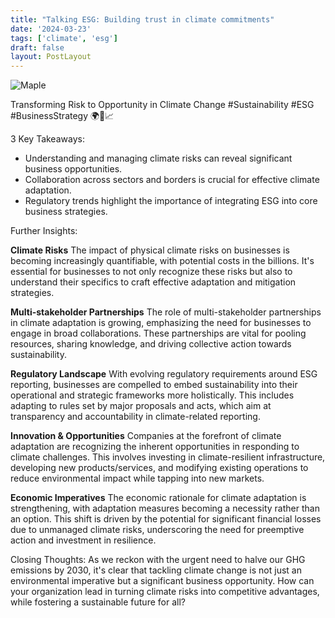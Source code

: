 ```yaml
---
title: "Talking ESG: Building trust in climate commitments"
date: '2024-03-23'
tags: ['climate', 'esg']
draft: false
layout: PostLayout
---
```


<div className="flex justify-center">
<div className="my-1 w-full px-2 xl:my-1 xl:w-1/2 xl:px-2">
    <img src="https://willpolesa.pythonanywhere.com/static/podcast_thumbnails/recN7rQTxzdtlBu12podcast_thumbnail.png" alt="Maple" className="mx-auto h-58 w-auto" />
</div>
</div>

Transforming Risk to Opportunity in Climate Change #Sustainability #ESG #BusinessStrategy 🌍💼📈

3 Key Takeaways:
- Understanding and managing climate risks can reveal significant business opportunities.
- Collaboration across sectors and borders is crucial for effective climate adaptation.
- Regulatory trends highlight the importance of integrating ESG into core business strategies.

Further Insights:

**Climate Risks**
The impact of physical climate risks on businesses is becoming increasingly quantifiable, with potential costs in the billions. It's essential for businesses to not only recognize these risks but also to understand their specifics to craft effective adaptation and mitigation strategies.

**Multi-stakeholder Partnerships**
The role of multi-stakeholder partnerships in climate adaptation is growing, emphasizing the need for businesses to engage in broad collaborations. These partnerships are vital for pooling resources, sharing knowledge, and driving collective action towards sustainability.

**Regulatory Landscape**
With evolving regulatory requirements around ESG reporting, businesses are compelled to embed sustainability into their operational and strategic frameworks more holistically. This includes adapting to rules set by major proposals and acts, which aim at transparency and accountability in climate-related reporting.

**Innovation & Opportunities**
Companies at the forefront of climate adaptation are recognizing the inherent opportunities in responding to climate challenges. This involves investing in climate-resilient infrastructure, developing new products/services, and modifying existing operations to reduce environmental impact while tapping into new markets.

**Economic Imperatives**
The economic rationale for climate adaptation is strengthening, with adaptation measures becoming a necessity rather than an option. This shift is driven by the potential for significant financial losses due to unmanaged climate risks, underscoring the need for preemptive action and investment in resilience.

Closing Thoughts:
As we reckon with the urgent need to halve our GHG emissions by 2030, it's clear that tackling climate change is not just an environmental imperative but a significant business opportunity. How can your organization lead in turning climate risks into competitive advantages, while fostering a sustainable future for all?
